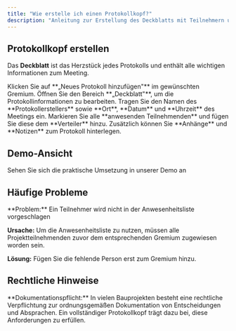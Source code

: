 ```yaml
---
title: "Wie erstelle ich einen Protokollkopf?"
description: "Anleitung zur Erstellung des Deckblatts mit Teilnehmern und Meeting-Informationen"
---
```


## Protokollkopf erstellen

Das **Deckblatt** ist das Herzstück jedes Protokolls und enthält alle wichtigen Informationen zum Meeting.

<Steps>
  <Step title="Protokoll starten">
    Klicken Sie auf **„Neues Protokoll hinzufügen"** im gewünschten Gremium.
  </Step>
  <Step title="Deckblatt bearbeiten">
    Öffnen Sie den Bereich **„Deckblatt"**, um die Protokollinformationen zu bearbeiten.
  </Step>
  <Step title="Grunddaten eintragen">
    Tragen Sie den Namen des **Protokollerstellers** sowie **Ort**, **Datum** und **Uhrzeit** des Meetings ein.
  </Step>
  <Step title="Anwesenheit verwalten">
    Markieren Sie alle **anwesenden Teilnehmenden** und fügen Sie diese dem **Verteiler** hinzu.
  </Step>
  <Step title="Zusätzliche Informationen">
    Zusätzlich können Sie **Anhänge** und **Notizen** zum Protokoll hinterlegen.
  </Step>
</Steps>

## Demo-Ansicht

<Card title="📹 Zur interaktiven Demo" href="https://app.arcade.software/flows/RPdwyzgZfSrwGoL0W3Q4/edit" icon="play">
  Sehen Sie sich die praktische Umsetzung in unserer Demo an
</Card>

## Häufige Probleme

<Warning>
**Problem:** Ein Teilnehmer wird nicht in der Anwesenheitsliste vorgeschlagen

**Ursache:** Um die Anwesenheitsliste zu nutzen, müssen alle Projektteilnehmenden zuvor dem entsprechenden Gremium zugewiesen worden sein.

**Lösung:** Fügen Sie die fehlende Person erst zum Gremium hinzu.
<Card title="→ Gremium-Verwaltung" href="/faq/gremium-anlegen" />
</Warning>

## Rechtliche Hinweise

<Info>
**Dokumentationspflicht:** In vielen Bauprojekten besteht eine rechtliche Verpflichtung zur ordnungsgemäßen Dokumentation von Entscheidungen und Absprachen. Ein vollständiger Protokollkopf trägt dazu bei, diese Anforderungen zu erfüllen.
</Info> 